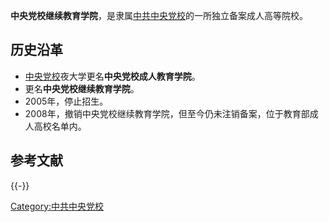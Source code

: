 {{primarysources|time=2011-03-28T10:34:58+00:00}}
{{高校
|名称    =中央党校继续教育学院
|外文名  =
|图像    =
|图像说明=
|校训    =
|建校    =？
|闭校    =
|类型    =公立成人高等院校
|校长    =
|院长    =
|书记    =
|教师    =
|职工    =
|学生    =
|地址    ={{CHN}}[[北京市|北京市]][[海淀区|海淀区]]大有庄100号
|校园环境=
|面积    =
|代表色  =
|隶属    =[[中共中央党校|中共中央党校]]
|邮编    =
|电话    =
|网站    =
|标志    =
|脚注    =
}}

'''中央党校继续教育学院'''，是隶属[[中共中央党校|中共中央党校]]的一所独立备案成人高等院校。

== 历史沿革 ==
*[[中央党校|中央党校]]夜大学更名'''中央党校成人教育学院'''。
*更名'''中央党校继续教育学院'''。
*2005年，停止招生。
*2008年，撤销中央党校继续教育学院，但至今仍未注销备案，位于教育部成人高校名单内。

==参考文献==
{{Reflist}}

{{-}}
{{中央部属高校|党}}
{{北京高等院校}}

[[Category:中共中央党校|Category:中共中央党校]]